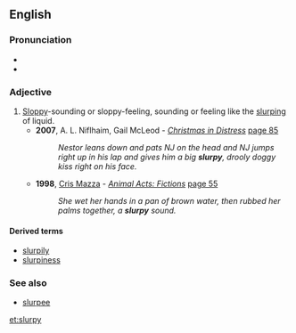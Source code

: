 ==English==

===Pronunciation===
* {{IPA|/ˈslɜː(ɹ)pi/}}
* {{rhymes|ɜː(ɹ)pi}}

===Adjective===
{{en-adj}}

# [[sloppy|Sloppy]]-sounding or sloppy-feeling, sounding or feeling like the [[slurp]]ing of liquid.
#* '''2007''', A. L. Niflhaim, Gail McLeod - ''[http://books.google.com/books?id=9u36ZpkXRcsC&pg=PA85&dq=drooly&lr=&sig=5C5urtEvZZpAYNWEN435HM9KrNE Christmas in Distress]'' [http://books.google.com/books?id=9u36ZpkXRcsC&pg=PA85&dq=drooly&lr=&sig=5C5urtEvZZpAYNWEN435HM9KrNE page 85]
#*: ''Nestor leans down and pats NJ on the head and NJ jumps right up in his lap and gives him a big '''slurpy''', drooly doggy kiss right on his face.''
#* '''1998''', [[w:Cris Mazza|Cris Mazza]] - ''[http://books.google.com/books?id=s8K7c9_jKd0C Animal Acts: Fictions]'' [http://books.google.com/books?id=s8K7c9_jKd0C&pg=PA55&dq=slurpy&lr=&sig=QMH2Q7yfFnCgIQjoIeXTSvC4m0M page 55]
#*: ''She wet her hands in a pan of brown water, then rubbed her palms together, a '''slurpy''' sound.''

====Derived terms====
* [[slurpily]]
* [[slurpiness]]

===See also===
* [[slurpee]]

[[et:slurpy]]